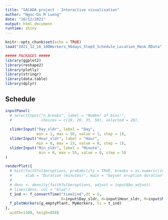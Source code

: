 ```yaml
---
title: "SACADA project - Interactive visualisation"
author: "Ngoc-Du M Luong"
date: "16/12/2021"
output: html_document
runtime: shiny
---
```


```r
knitr::opts_chunk$set(echo = TRUE)
load("2021_12_16_100Workers_56days_Step5_Schedule_Location_Mask.RData")
```

```r
##### PACKAGES #####
library(ggplot2)
library(reshape2)
library(plotly)
library(stringr)
library(data.table)
library(dplyr)
```

<style> div.main-container { max-width: 1200px; } </style>


## Schedule

```r
inputPanel(
  # selectInput("n_breaks", label = "Number of bins:",
  #             choices = c(10, 20, 35, 50), selected = 20),
  
  sliderInput("Day_sldr", label = "Day",
              min = 1, max = 56, value = 1, step = 1),
  sliderInput("Hour_sldr", label = "Hour",
              min = 0, max = 23, value = 0, step = 1),
  sliderInput("Min_sldr", label = "Minute",
               min = 0, max = 55, value = 0, step = 5) 
)

renderPlot({
  # hist(faithful$eruptions, probability = TRUE, breaks = as.numeric(input$n_breaks),
  #      xlab = "Duration (minutes)", main = "Geyser eruption duration")
  # 
  # dens <- density(faithful$eruptions, adjust = input$bw_adjust)
  # lines(dens, col = "blue")
  t_ind <- f_convertTime("time2ind",dt = 5,
                         D=input$Day_sldr, H=input$Hour_sldr, M=input$Min_sldr)
  f_plotWorkers(g_emptyPlant, MyWorkers, ti = t_ind)
},
  width=1100, heigh=850)
```

<!-- ## Embedded Application -->

<!-- It's also possible to embed an entire Shiny application within an R Markdown document using the `shinyAppDir` function. This example embeds a Shiny application located in another directory: -->



<!-- Note the use of the `height` parameter to determine how much vertical space the embedded application should occupy. -->

<!-- You can also use the `shinyApp` function to define an application inline rather then in an external directory. -->

<!-- In all of R code chunks above the `echo = FALSE` attribute is used. This is to prevent the R code within the chunk from rendering in the document alongside the Shiny components. -->



